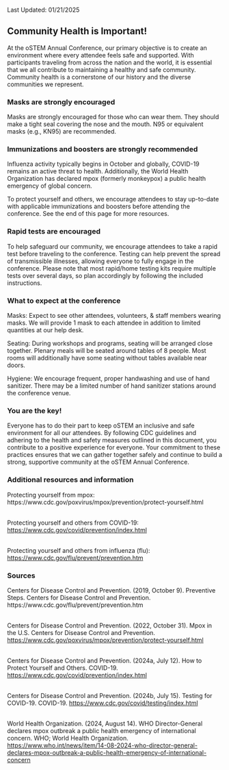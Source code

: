
<SiteLayout title="Community Health & Safety" accent="nav-green">
<br />
Last Updated: 01/21/2025
<div className="font-bold text-nav-green">

## Community Health is Important!

</div>

At the oSTEM Annual Conference, our primary objective is to create an environment where every attendee feels safe and supported. With participants traveling from across the nation and the world, it is essential that we all contribute to maintaining a healthy and safe community. Community health is a cornerstone of our history and the diverse communities we represent.

<div className="text-teal-700 dark:text-teal-300">

### Masks are strongly encouraged

</div>

Masks are strongly encouraged for those who can wear them. They should make a tight seal covering the nose and the mouth. N95 or equivalent masks (e.g., KN95) are recommended. 

<div className="text-nav-blue">

### Immunizations and boosters are strongly recommended

</div>

Influenza activity typically begins in October and globally, COVID-19 remains an active threat to health. Additionally, the World Health Organization has declared mpox (formerly monkeypox) a public health emergency of global concern. 
<br />

To protect yourself and others, we encourage attendees to stay up-to-date with applicable immunizations and boosters before attending the conference. See the end of this page for more resources. 

<div className="text-indigo-700 dark:text-indigo-300">

### Rapid tests are encouraged

</div>

To help safeguard our community, we encourage attendees to take a rapid test before traveling to the conference. Testing can help prevent the spread of transmissible illnesses, allowing everyone to fully engage in the conference. Please note that most rapid/home testing kits require multiple tests over several days, so plan accordingly by following the included instructions.

<div className="text-nav-purple">

### What to expect at the conference

</div>

Masks: Expect to see other attendees, volunteers, & staff members wearing masks. We will provide 1 mask to each attendee in addition to limited quantities at our help desk.
<br />

Seating: During workshops and programs, seating will be arranged close together. Plenary meals will be seated around tables of 8 people. Most rooms will additionally have some seating without tables available near doors. 
<br />

Hygiene: We encourage frequent, proper handwashing and use of hand sanitizer.  There may be a limited number of hand sanitizer stations around the conference venue.

<div className="font-bold text-nav-green">

### You are the key!

</div>
Everyone has to do their part to keep oSTEM an inclusive and safe environment for all our attendees. By following CDC guidelines and adhering to the health and safety measures outlined in this document, you contribute to a positive experience for everyone. Your commitment to these practices ensures that we can gather together safely and continue to build a strong, supportive community at the oSTEM Annual Conference.

<div className="text-teal-700 dark:text-teal-300">

### Additional resources and information

</div>
Protecting yourself from mpox: <br />
https://www.cdc.gov/poxvirus/mpox/prevention/protect-yourself.html<br /><br />

Protecting yourself and others from COVID-19:<br />
https://www.cdc.gov/covid/prevention/index.html<br /><br />

Protecting yourself and others from influenza (flu):<br />
https://www.cdc.gov/flu/prevent/prevention.htm<br />

<div className="text-nav-blue">

### Sources

</div>
Centers for Disease Control and Prevention. (2019, October 9). Preventive Steps. Centers for Disease Control and Prevention. https://www.cdc.gov/flu/prevent/prevention.htm <br /><br />

Centers for Disease Control and Prevention. (2022, October 31). Mpox in the U.S. Centers for Disease Control and Prevention. https://www.cdc.gov/poxvirus/mpox/prevention/protect-yourself.html<br /><br />

Centers for Disease Control and Prevention. (2024a, July 12). How to Protect Yourself and Others. COVID-19. https://www.cdc.gov/covid/prevention/index.html<br /><br />

Centers for Disease Control and Prevention. (2024b, July 15). Testing for COVID-19. COVID-19. https://www.cdc.gov/covid/testing/index.html<br /><br />

World Health Organization. (2024, August 14). WHO Director-General declares mpox outbreak a public health emergency of international concern. WHO; World Health Organization. https://www.who.int/news/item/14-08-2024-who-director-general-declares-mpox-outbreak-a-public-health-emergency-of-international-concern


</SiteLayout>
